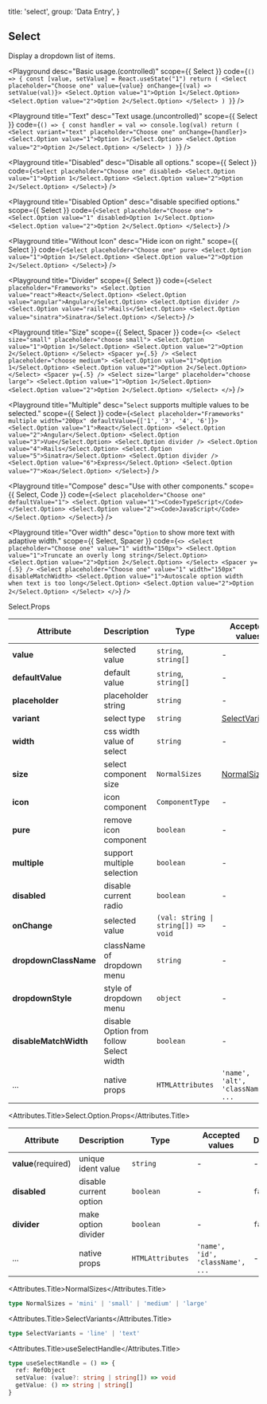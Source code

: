
  title: 'select',
  group: 'Data Entry',
}

## Select

Display a dropdown list of items.

<Playground
  desc="Basic usage.(controlled)"
  scope={{ Select }}
  code={`
() => {
  const [value, setValue] = React.useState("1")
  return (
    <Select placeholder="Choose one" value={value} onChange={(val) => setValue(val)}>
      <Select.Option value="1">Option 1</Select.Option>
      <Select.Option value="2">Option 2</Select.Option>
    </Select>
  )
}
`}
/>

<Playground
  title="Text"
  desc="Text usage.(uncontrolled)"
  scope={{ Select }}
  code={`
() => {
  const handler = val => console.log(val)
  return (
    <Select variant="text" placeholder="Choose one" onChange={handler}>
      <Select.Option value="1">Option 1</Select.Option>
      <Select.Option value="2">Option 2</Select.Option>
    </Select>
  )
}
`}
/>

<Playground
  title="Disabled"
  desc="Disable all options."
  scope={{ Select }}
  code={`
<Select placeholder="Choose one" disabled>
  <Select.Option value="1">Option 1</Select.Option>
  <Select.Option value="2">Option 2</Select.Option>
</Select>
`}
/>

<Playground
  title="Disabled Option"
  desc="disable specified options."
  scope={{ Select }}
  code={`
<Select placeholder="Choose one">
  <Select.Option value="1" disabled>Option 1</Select.Option>
  <Select.Option value="2">Option 2</Select.Option>
</Select>
`}
/>

<Playground
  title="Without Icon"
  desc="Hide icon on right."
  scope={{ Select }}
  code={`
<Select placeholder="Choose one" pure>
  <Select.Option value="1">Option 1</Select.Option>
  <Select.Option value="2">Option 2</Select.Option>
</Select>
`}
/>

<Playground
  title="Divider"
  scope={{ Select }}
  code={`
<Select placeholder="Frameworks">
  <Select.Option value="react">React</Select.Option>
  <Select.Option value="angular">Angular</Select.Option>
  <Select.Option divider />
  <Select.Option value="rails">Rails</Select.Option>
  <Select.Option value="sinatra">Sinatra</Select.Option>
</Select>
`}
/>

<Playground
  title="Size"
  scope={{ Select, Spacer }}
  code={`
<>
  <Select size="small" placeholder="choose small">
    <Select.Option value="1">Option 1</Select.Option>
    <Select.Option value="2">Option 2</Select.Option>
  </Select>
  <Spacer y={.5} />
  <Select placeholder="choose medium">
    <Select.Option value="1">Option 1</Select.Option>
    <Select.Option value="2">Option 2</Select.Option>
  </Select>
  <Spacer y={.5} />
  <Select size="large" placeholder="choose large">
    <Select.Option value="1">Option 1</Select.Option>
    <Select.Option value="2">Option 2</Select.Option>
  </Select>
</>
`}
/>

<Playground
  title="Multiple"
  desc="`Select` supports multiple values to be selected."
  scope={{ Select }}
  code={`
<Select placeholder="Frameworks" multiple width="200px" defaultValue={['1', '3', '4', '6']}>
  <Select.Option value="1">React</Select.Option>
  <Select.Option value="2">Angular</Select.Option>
  <Select.Option value="3">Vue</Select.Option>
  <Select.Option divider />
  <Select.Option value="4">Rails</Select.Option>
  <Select.Option value="5">Sinatra</Select.Option>
  <Select.Option divider />
  <Select.Option value="6">Express</Select.Option>
  <Select.Option value="7">Koa</Select.Option>
</Select>
`}
/>

<Playground
  title="Compose"
  desc="Use with other components."
  scope={{ Select, Code }}
  code={`
<Select placeholder="Choose one" defaultValue="1">
  <Select.Option value="1"><Code>TypeScript</Code></Select.Option>
  <Select.Option value="2"><Code>JavaScript</Code></Select.Option>
</Select>
`}
/>

<Playground
  title="Over width"
  desc="`Option` to show more text with adaptive width."
  scope={{ Select, Spacer }}
  code={`
<>
  <Select placeholder="Choose one" value="1" width="150px">
    <Select.Option value="1">Truncate an overly long string</Select.Option>
    <Select.Option value="2">Option 2</Select.Option>
  </Select>
  <Spacer y={.5} />
  <Select placeholder="Choose one" value="1" width="150px" disableMatchWidth>
    <Select.Option value="1">Autoscale option width when text is too long</Select.Option>
    <Select.Option value="2">Option 2</Select.Option>
  </Select>
</>
`}
/>

<Attributes edit="/pages/en-us/components/select.mdx">
<Attributes.Title>Select.Props</Attributes.Title>

| Attribute             | Description                             | Type                                                | Accepted values                   | Default         |
| --------------------- | --------------------------------------- | --------------------------------------------------- | --------------------------------- | --------------- |
| **value**             | selected value                          | `string`, `string[]`                                | -                                 | -               |
| **defaultValue**      | default value                           | `string`, `string[]`                                | -                                 | -               |
| **placeholder**       | placeholder string                      | `string`                                            | -                                 | -               |
| **variant**           | select type                             | `string`                                            | [SelectVariants](#selectvariants) | `line`          |
| **width**             | css width value of select               | `string`                                            | -                                 | `initial`       |
| **size**              | select component size                   | `NormalSizes`                                       | [NormalSizes](#normalsizes)       | `medium`        |
| **icon**              | icon component                          | `ComponentType`                                     | -                                 | `SVG Component` |
| **pure**              | remove icon component                   | `boolean`                                           | -                                 | `false`         |
| **multiple**          | support multiple selection              | `boolean`                                           | -                                 | `false`         |
| **disabled**          | disable current radio                   | `boolean`                                           | -                                 | `false`         |
| **onChange**          | selected value                          | <Code>(val: string &#124; string[]) => void </Code> | -                                 | -               |
| **dropdownClassName** | className of dropdown menu              | `string`                                            | -                                 | -               |
| **dropdownStyle**     | style of dropdown menu                  | `object`                                            | -                                 | -               |
| **disableMatchWidth** | disable Option from follow Select width | `boolean`                                           | -                                 | `false`         |
| ...                   | native props                            | `HTMLAttributes`                                    | `'name', 'alt', 'className', ...` | -               |

<Attributes.Title>Select.Option.Props</Attributes.Title>

| Attribute           | Description            | Type             | Accepted values                  | Default |
| ------------------- | ---------------------- | ---------------- | -------------------------------- | ------- |
| **value**(required) | unique ident value     | `string`         | -                                | -       |
| **disabled**        | disable current option | `boolean`        | -                                | `false` |
| **divider**         | make option divider    | `boolean`        | -                                | `false` |
| ...                 | native props           | `HTMLAttributes` | `'name', 'id', 'className', ...` | -       |

<Attributes.Title>NormalSizes</Attributes.Title>

```ts
type NormalSizes = 'mini' | 'small' | 'medium' | 'large'
```

<Attributes.Title>SelectVariants</Attributes.Title>

```ts
type SelectVariants = 'line' | 'text'
```

<Attributes.Title>useSelectHandle</Attributes.Title>

```ts
type useSelectHandle = () => {
  ref: RefObject
  setValue: (value?: string | string[]) => void
  getValue: () => string | string[]
}
```

</Attributes>

